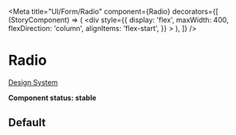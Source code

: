 
<Meta
  title="UI/Form/Radio"
  component={Radio}
  decorators={[
    (StoryComponent) => (
      <div
        style={{
          display: 'flex',
          maxWidth: 400,
          flexDirection: 'column',
          alignItems: 'flex-start',
        }}
      >
        <StoryComponent />
      </div>
    ),
  ]}
/>

# Radio

[Design System](https://designsystem.amsterdam.nl/7awj1hc9f/p/6495d9-radio)

**Component status: stable**

## Default

<Canvas>
  <Story name="Default">
    <Fragment>
      <RadioGroup name="group">
        <Label htmlFor="radio-1" label="Default">
          <Radio id="radio-1" />
        </Label>
        <Label htmlFor="radio-2" label="Checked">
          <Radio id="radio-2" checked />
        </Label>
      </RadioGroup>
      <RadioGroup name="group-disabled" disabled>
        <Label htmlFor="radio-3" label="Disabled">
          <Radio id="radio-3" />
        </Label>
        <Label htmlFor="radio-4" label="Checked and disabled">
          <Radio id="radio-4" checked />
        </Label>
      </RadioGroup>
      <RadioGroup name="group-errored" error>
        <Label htmlFor="radio-5" label="Errored">
          <Radio id="radio-5" />
        </Label>
      </RadioGroup>
    </Fragment>
  </Story>
</Canvas>
